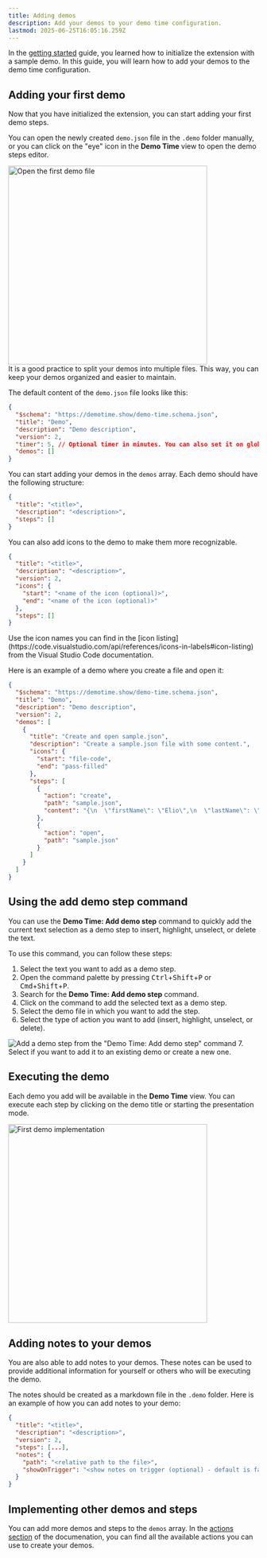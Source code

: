 ```yaml
---
title: Adding demos
description: Add your demos to your demo time configuration.
lastmod: 2025-06-25T16:05:16.259Z
---
```




In the [getting started](/getting-started/) guide, you learned how to initialize the extension with a sample demo. In this guide, you will learn how to add your demos to the demo time configuration.

## Adding your first demo

Now that you have initialized the extension, you can start adding your first demo steps.

You can open the newly created `demo.json` file in the `.demo` folder manually, or you can click on the "eye" icon in the **Demo Time** view to open the demo steps editor.

<Image class="mx-auto" src={openImage} alt="Open the first demo file" width="400" />

<Aside type="tip">
It is a good practice to split your demos into multiple files. This way, you can keep your demos organized and easier to maintain.
</Aside>

The default content of the `demo.json` file looks like this:

```json
{
  "$schema": "https://demotime.show/demo-time.schema.json",
  "title": "Demo",
  "description": "Demo description",
  "version": 2,
  "timer": 5, // Optional timer in minutes. You can also set it on global level with the `demoTime.timer` setting.
  "demos": []
}
```

You can start adding your demos in the `demos` array. Each demo should have the following structure:

```json
{
  "title": "<title>",
  "description": "<description>",
  "steps": []
}
```

You can also add icons to the demo to make them more recognizable.

```json
{
  "title": "<title>",
  "description": "<description>",
  "version": 2,
  "icons": {
    "start": "<name of the icon (optional)>",
    "end": "<name of the icon (optional)>"
  },
  "steps": []
}
```

<Aside type="note">
Use the icon names you can find in the [icon listing](https://code.visualstudio.com/api/references/icons-in-labels#icon-listing) from the Visual Studio Code documentation.
</Aside>

Here is an example of a demo where you create a file and open it:

```json
{
  "$schema": "https://demotime.show/demo-time.schema.json",
  "title": "Demo",
  "description": "Demo description",
  "version": 2,
  "demos": [
    {
      "title": "Create and open sample.json",
      "description": "Create a sample.json file with some content.",
      "icons": {
        "start": "file-code",
        "end": "pass-filled"
      },
      "steps": [
        {
          "action": "create",
          "path": "sample.json",
          "content": "{\n  \"firstName\": \"Elio\",\n  \"lastName\": \"Struyf\"\n}"
        },
        {
          "action": "open",
          "path": "sample.json"
        }
      ]
    }
  ]
}
```

## Using the add demo step command

You can use the **Demo Time: Add demo step** command to quickly add the current text selection as a demo step to insert, highlight, unselect, or delete the text.

To use this command, you can follow these steps:

1. Select the text you want to add as a demo step.
2. Open the command palette by pressing <kbd>Ctrl</kbd>+<kbd>Shift</kbd>+<kbd>P</kbd> or <kbd>Cmd</kbd>+<kbd>Shift</kbd>+<kbd>P</kbd>.
3. Search for the **Demo Time: Add demo step** command.
4. Click on the command to add the selected text as a demo step.
5. Select the demo file in which you want to add the step.
6. Select the type of action you want to add (insert, highlight, unselect, or delete).
  <Image class="mx-auto" src={demoStepImage} alt="Add a demo step from the &quot;Demo Time: Add demo step&quot; command" />
7. Select if you want to add it to an existing demo or create a new one.

## Executing the demo

Each demo you add will be available in the **Demo Time** view. You can execute each step by clicking on the demo title or starting the presentation mode.

<Image class="mx-auto" src={implementationImage} alt="First demo implementation" width="400" />

## Adding notes to your demos

You are also able to add notes to your demos. These notes can be used to provide additional information for yourself or others who will be executing the demo.

The notes should be created as a markdown file in the `.demo` folder. Here is an example of how you can add notes to your demo:

```json
{
  "title": "<title>",
  "description": "<description>",
  "version": 2,
  "steps": [...],
  "notes": {
    "path": "<relative path to the file>",
    "showOnTrigger": "<show notes on trigger (optional) - default is false>"
  }
}
```

## Implementing other demos and steps

You can add more demos and steps to the `demos` array. In the [actions section](/actions/) of the documenation, you can find all the available actions you can use to create your demos.
